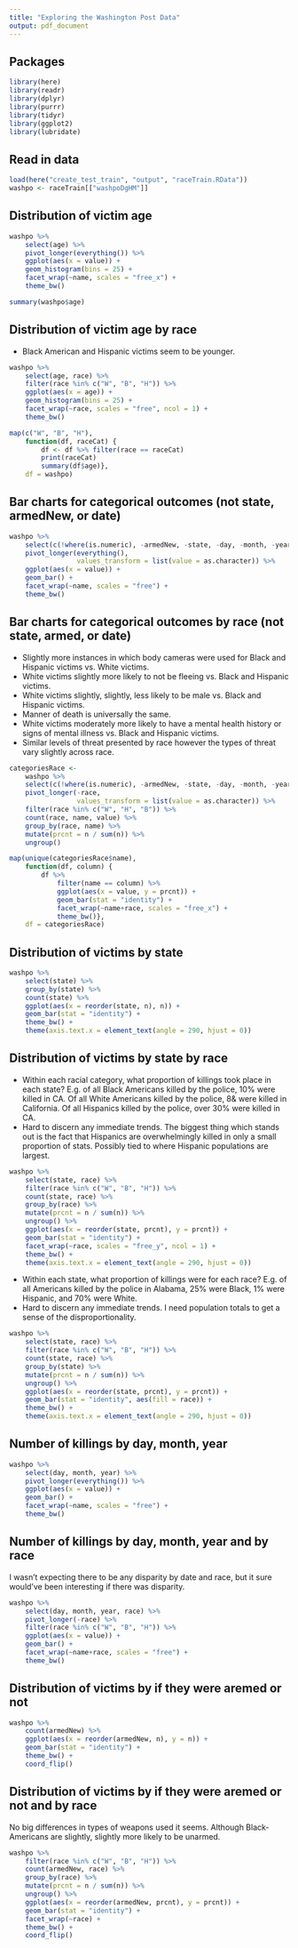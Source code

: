 ```yaml
---
title: "Exploring the Washington Post Data"
output: pdf_document
---
```


## Packages

```r
library(here)
library(readr)
library(dplyr)
library(purrr)
library(tidyr)
library(ggplot2)
library(lubridate)
```

## Read in data

```r
load(here("create_test_train", "output", "raceTrain.RData"))
washpo <- raceTrain[["washpoDgHM"]]
```

## Distribution of victim age

```r
washpo %>%
    select(age) %>%
    pivot_longer(everything()) %>%
    ggplot(aes(x = value)) +
    geom_histogram(bins = 25) +
    facet_wrap(~name, scales = "free_x") +
    theme_bw()

summary(washpo$age)
```

## Distribution of victim age by race

* Black American and Hispanic victims seem to be younger.

```r
washpo %>%
    select(age, race) %>%
    filter(race %in% c("W", "B", "H")) %>%
    ggplot(aes(x = age)) +
    geom_histogram(bins = 25) +
    facet_wrap(~race, scales = "free", ncol = 1) +
    theme_bw()

map(c("W", "B", "H"),
    function(df, raceCat) {
        df <- df %>% filter(race == raceCat)
        print(raceCat)
        summary(df$age)},
    df = washpo)
```

## Bar charts for categorical outcomes (not state, armedNew, or date)

```r
washpo %>%
    select(c(!where(is.numeric), -armedNew, -state, -day, -month, -year)) %>%
    pivot_longer(everything(),
                 values_transform = list(value = as.character)) %>%
    ggplot(aes(x = value)) +
    geom_bar() +
    facet_wrap(~name, scales = "free") +
    theme_bw()
```

## Bar charts for categorical outcomes by race (not state, armed, or date)

* Slightly more instances in which body cameras were used for Black and Hispanic victims vs. White victims.
* White victims slightly more likely to not be fleeing vs. Black and Hispanic victims.
* White victims slightly, slightly, less likely to be male vs. Black and Hispanic victims.
* Manner of death is universally the same.
* White victims moderately more likely to have a mental health history or signs of mental illness vs. Black and Hispanic victims.
* Similar levels of threat presented by race however the types of threat vary slightly across race.

```r
categoriesRace <- 
    washpo %>%
    select(c(!where(is.numeric), -armedNew, -state, -day, -month, -year)) %>%
    pivot_longer(-race,
                 values_transform = list(value = as.character)) %>%
    filter(race %in% c("W", "H", "B")) %>%
    count(race, name, value) %>%
    group_by(race, name) %>%
    mutate(prcnt = n / sum(n)) %>%
    ungroup()

map(unique(categoriesRace$name),
    function(df, column) {
        df %>%
            filter(name == column) %>%
            ggplot(aes(x = value, y = prcnt)) +
            geom_bar(stat = "identity") +
            facet_wrap(~name+race, scales = "free_x") +
            theme_bw()},
    df = categoriesRace)
```

## Distribution of victims by state

```r
washpo %>%
    select(state) %>%
    group_by(state) %>%
    count(state) %>%
    ggplot(aes(x = reorder(state, n), n)) +
    geom_bar(stat = "identity") +
    theme_bw() +
    theme(axis.text.x = element_text(angle = 290, hjust = 0))
```

## Distribution of victims by state by race

* Within each racial category, what proportion of killings took place in each state? E.g. of all Black Americans killed by the police, 10% were killed in CA. Of all White Americans killed by the police, 8& were killed in California. Of all Hispanics killed by the police, over 30% were killed in CA.
* Hard to discern any immediate trends. The biggest thing which stands out is the fact that Hispanics are overwhelmingly killed in only a small proportion of stats. Possibly tied to where Hispanic populations are largest.

```r
washpo %>%
    select(state, race) %>%
    filter(race %in% c("W", "B", "H")) %>%
    count(state, race) %>%
    group_by(race) %>%
    mutate(prcnt = n / sum(n)) %>%
    ungroup() %>%
    ggplot(aes(x = reorder(state, prcnt), y = prcnt)) +
    geom_bar(stat = "identity") +
    facet_wrap(~race, scales = "free_y", ncol = 1) +
    theme_bw() +
    theme(axis.text.x = element_text(angle = 290, hjust = 0))
```

* Within each state, what proportion of killings were for each race? E.g. of all Americans killed by the police in Alabama, 25% were Black, 1% were Hispanic, and 70% were White.
* Hard to discern any immediate trends. I need population totals to get a sense of the disproportionality.

```r
washpo %>%
    select(state, race) %>%
    filter(race %in% c("W", "B", "H")) %>%
    count(state, race) %>%
    group_by(state) %>%
    mutate(prcnt = n / sum(n)) %>%
    ungroup() %>%
    ggplot(aes(x = reorder(state, prcnt), y = prcnt)) +
    geom_bar(stat = "identity", aes(fill = race)) +
    theme_bw() +
    theme(axis.text.x = element_text(angle = 290, hjust = 0))
```

## Number of killings by day, month, year

```r
washpo %>%
    select(day, month, year) %>%
    pivot_longer(everything()) %>%
    ggplot(aes(x = value)) +
    geom_bar() +
    facet_wrap(~name, scales = "free") +
    theme_bw()
```

## Number of killings by day, month, year and by race

I wasn't expecting there to be any disparity by date and race, but it sure would've been interesting if there was disparity.

```r
washpo %>%
    select(day, month, year, race) %>%
    pivot_longer(-race) %>%
    filter(race %in% c("W", "B", "H")) %>%
    ggplot(aes(x = value)) +
    geom_bar() +
    facet_wrap(~name+race, scales = "free") +
    theme_bw()
```

## Distribution of victims by if they were aremed or not

```r
washpo %>%
    count(armedNew) %>%
    ggplot(aes(x = reorder(armedNew, n), y = n)) +
    geom_bar(stat = "identity") +
    theme_bw() +
    coord_flip()
```

## Distribution of victims by if they were aremed or not and by race

No big differences in types of weapons used it seems. Although Black-Americans are slightly, slightly more likely to be unarmed.

```r
washpo %>%
    filter(race %in% c("W", "B", "H")) %>%
    count(armedNew, race) %>%
    group_by(race) %>%
    mutate(prcnt = n / sum(n)) %>%
    ungroup() %>%
    ggplot(aes(x = reorder(armedNew, prcnt), y = prcnt)) +
    geom_bar(stat = "identity") +
    facet_wrap(~race) +
    theme_bw() +
    coord_flip()
```
